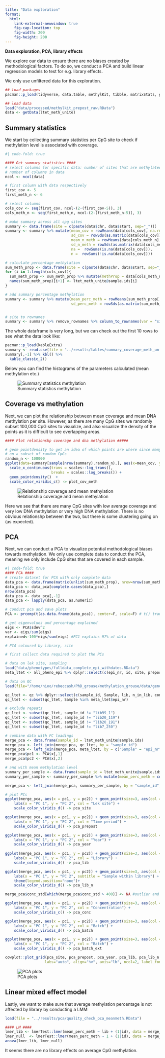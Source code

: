 ```yaml
---
title: "Data exploration"
format: 
  html:
    link-external-newwindow: true
    fig-cap-location: top
    fig-width: 200
    fig-height: 200
---
```


**Data exploration, PCA, library effects**

We explore our data to ensure there are no biases created by methodological factors. To do so, we conduct a PCA and build linear regression models to test for e.g. library effects.

We only use unfiltered data for this exploration.

```r
## load packages
pacman::p_load(tidyverse, data.table, methylKit, tibble, matrixStats, ggpointdensity)

## load data
load("data/processed/methylkit_prepost_raw.RData")
data <- getData(ltet_meth_unite)
```

## Summary statistics

We start by collecting summary statistics per CpG site to check if methylation level is associated with coverage.

```r
#| code-fold: true

#### Get summary statistics ####
# select columns for specific data: number of sites that are methylated, coverage
# number of columns in data
ncol <- ncol(data) 

# first column with data respectively
first_cov <- 5
first_meth_n <- 6

# select columns 
cols_cov <- seq(first_cov, ncol-(2-(first_cov-5)), 3)
cols_meth_n <- seq(first_meth_n, ncol-(2-(first_meth_n-5)), 3)

# make summary across all cpg sites
summary <- data.frame(site = c(paste(data$chr, data$start, sep="_")))
summary <- summary %>% mutate(mean_cov = rowMeans(data[cols_cov], na.rm=T),
                              sd_cov = rowSds(as.matrix(data[cols_cov]), na.rm=T),
                              mean_n_meth = rowMeans(data[cols_meth_n], na.rm=T),
                              sd_n_meth = rowSds(as.matrix(data[cols_meth_n]), na.rm=T),
                              na =  rowSums(is.na(data[cols_cov])),
                              n =  rowSums(!is.na(data[cols_cov])))

# calculate percentage methylation
sum_meth_prop <- data.frame(site = c(paste(data$chr, data$start, sep="_")))
for (i in 1:length(cols_cov)){
  sum_meth_prop <- sum_meth_prop %>% mutate(methProp = data[cols_meth_n[i]]/data[cols_cov[i]])
  names(sum_meth_prop)[i+1] <- ltet_meth_unite@sample.ids[i] 
}                              

# add summary percentage methylation
summary <- summary %>% mutate(mean_perc_meth = rowMeans(sum_meth_prop[,-1], na.rm=T),
                              sd_perc_meth = rowSds(as.matrix(sum_meth_prop[,-1]), na.rm=T), .before = mean_cov)


# site to rownames
summary <- summary %>% remove_rownames %>% column_to_rownames(var = "site")
```

The whole dataframe is very long, but we can check out the first 10 rows to see what the data look like:

```r
pacman::p_load(kableExtra)
summary <- read.csv(file = "../results/tables/summary_coverage_meth_unfiltered_n10.csv")
summary[,-1] %>% kbl() %>%
  kable_classic_2()

```


Below you can find the histograms of the parameters calculated (mean methylation etc.)


![Summary statistics methylation](../plots/explore/hist_summary_stats_cov_meth.png)

## Coverage vs methylation

Next, we can plot the relationship between mean coverage and mean DNA methylation per site. However, as there are many CpG sites we randomly subset 100,000 CpG sites to visualize, and also visualize the density of the points as it is difficult to see overlapping areas.

```r
#### Plot relationshp coverage and dna methylation #####

# geom pointdensity to get an idea of which points are where since many are overlapping
# on a subset of random CpGs
random_n <- 100000
ggplot(data=summary[sample(nrow(summary),random_n),], aes(x=mean_cov, y=mean_perc_meth)) + labs(x = "Mean coverage", y = "Mean methylation percentage") +
  scale_x_continuous(trans = scales::log_trans(),
                     breaks = scales::log_breaks()) +
  geom_pointdensity()  +
  scale_color_viridis_c() -> plot_cov_meth 

```

![Relationship coverage and mean methylation](../plots/explore/plot_coverage_mean_methylation_random.png)

Here we see that there are many CpG sites with low average coverage and very low DNA methylation or very high DNA methylation. There is no obvious relationshp between the two, but there is some clustering going on (as expected).

## PCA

Next, we can conduct a PCA to visualize potential methodological biases towards methylation. We only use complete data to conduct the PCA, meaning we only include CpG sites that are covered in each sample.

```r
#| code-fold: true
#### PCA ####
# create dataset for PCA with only complete data
data_pca <- data.frame(matrix(unlist(sum_meth_prop), nrow=nrow(sum_meth_prop)),stringsAsFactors=FALSE)
data_pca <- data_pca[complete.cases(data_pca),] 
nrow(data_pca) 
data_pca <- data_pca[,-1]
data_pca <- lapply(data_pca, as.numeric)

# conduct pca and save plots
PCA <- prcomp(t(as.data.frame(data_pca)), center=F, scale=F) # t() transposes the matrix meth_PCA to get one coordinate for each id

# get eigenvalues and percentage explained
eigs <- PCA$sdev^2
var <- eigs/sum(eigs)
explained<-100*eigs/sum(eigs) #PC1 explains 97% of data

# PCA coloured by library, site

# first collect data required to plot the PCs

# data on lek site, sampling 
load("data/phenotypes/fulldata_complete_epi_withdates.RData")
meta_ltet <- all_pheno_epi %>% dplyr::select(c(epi_nr, id, site, prepost, year)) %>% filter(!is.na(prepost))

# data on QC
load(file="/home/nioo/rebeccash/PhD_grouse/methylation_grouse/data/genomics/qc_epi.RData")

qc_ltet <- qc %>% dplyr::select(c(sample_id, Sample, lib, n_in_lib, conc_std, batch, extraction_batch))
qc_ltet <- subset(qc_ltet, Sample %in% meta_ltet$epi_nr)

# exclude repeats
qc_ltet <- subset(qc_ltet, sample_id != "lib99_1")
qc_ltet <- subset(qc_ltet, sample_id != "lib20_119")
qc_ltet <- subset(qc_ltet, sample_id != "lib20_191")
qc_ltet <- subset(qc_ltet, sample_id != "lib7_250")

# combine data with PC loadings
merge_pca <- data.frame(sample_id = ltet_meth_unite@sample.ids)
merge_pca <- left_join(merge_pca, qc_ltet, by = "sample_id")
merge_pca <- left_join(merge_pca, meta_ltet, by = c("Sample" = "epi_nr"))
merge_pca$pc1 <- PCA$x[,1]
merge_pca$pc2 <- PCA$x[,2]

# and with mean methylation level
summary_per_sample <- data.frame(sample_id = ltet_meth_unite@sample.ids)
summary_per_sample <- summary_per_sample %>% mutate(mean_perc_meth = colMeans(sum_meth_prop[,-1], na.rm=T))

merge_pca <- left_join(merge_pca, summary_per_sample, by = "sample_id")

# plot PCs
ggplot(merge_pca, aes(x = pc1, y = pc2)) + geom_point(size=3, aes(col = site)) + 
    labs(x = "PC 1", y = "PC 2", col = "Lek site") +
    scale_color_viridis_d() -> pca_site

ggplot(merge_pca, aes(x = pc1, y = pc2)) + geom_point(size=3, aes(col = prepost)) + 
    labs(x = "PC 1", y = "PC 2", col = "Time period") +
    scale_color_viridis_d() -> pca_prepost

ggplot(merge_pca, aes(x = pc1, y = pc2)) + geom_point(size=3, aes(col = as.factor(year))) + 
    labs(x = "PC 1", y = "PC 2", col = "Year") +
    scale_color_viridis_d() -> pca_year
    
ggplot(merge_pca, aes(x = pc1, y = pc2)) + geom_point(size=3, aes(col = lib)) + 
    labs(x = "PC 1", y = "PC 2", col = "Library") +
    scale_color_viridis_d() -> pca_lib

ggplot(merge_pca, aes(x = pc1, y = pc2)) + geom_point(size=3, aes(col = as.factor(n_in_lib))) + 
    labs(x = "PC 1", y = "PC 2", subtitle = "Sample within library") +
    theme(legend.position="none")+
    scale_color_viridis_d() -> pca_lib_n

merge_pca$conc_std[which(merge_pca$conc_std > 400)] <- NA #outlier and must be wrong

ggplot(merge_pca, aes(x = pc1, y = pc2)) + geom_point(size=3, aes(col = conc_std)) + 
    labs(x = "PC 1", y = "PC 2", col = "Concentration") +
    scale_color_viridis_c() -> pca_conc

ggplot(merge_pca, aes(x = pc1, y = pc2)) + geom_point(size=3, aes(col = as.factor(batch))) + 
    labs(x = "PC 1", y = "PC 2", col = "Batch") +
    scale_color_viridis_d() -> pca_batch

ggplot(merge_pca, aes(x = pc1, y = pc2)) + geom_point(size=3, aes(col = as.factor(extraction_batch))) + 
    labs(x = "PC 1", y = "PC 2", col = "Batch") +
    scale_color_viridis_d() -> pca_batch_ext    

cowplot::plot_grid(pca_site, pca_prepost, pca_year, pca_lib, pca_lib_n, pca_conc, pca_batch, pca_batch_ext,
                  labs="auto", align="hv", axis="lb", ncol=2, label_fontface = "plain", label_size = 22) -> pca_plots
```

![PCA plots](../plots/explore/pca_plots_factors.png)

## Linear mixed effect model

Lastly, we want to make sure that average methylation percentage is not affected by library by conducting a LMM

```r
load(file = "../results/pca/quality_check_pca_meanmeth.RData")
```

```r
#### LM ####
lmer_lib <- lmerTest::lmer(mean_perc_meth ~ lib + (1|id), data = merge_pca)
lmer_null  <- lmerTest::lmer(mean_perc_meth ~ 1 + (1|id), data = merge_pca)
anova(lmer_lib, lmer_null)
```

It seems there are no library effects on average CpG methylation.
